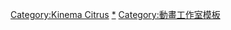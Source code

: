{{Navbox
|name = Kinema Citrus
|title = [[Kinema Citrus]]
|titlestyle = background:skyblue
|groupstyle = background:#d0e5f5
|bodyclass = hlist hlist-hyphen
|group1 = 電視動畫
|list1 = 
* [[鬍子小雞]]
* [[東京地震8.0]]
* [[CØDE:BREAKER 法外制裁者]]
* {{tsl|ja|おしりかじり虫|咬尾蟲}}
* [[YUYU式]]
* [[熱風海陸]]
* [[黑色子彈]]
* [[元氣囝仔]]
* [[請問您今天要來點兔子嗎？|請問您今天要來點兔子嗎??]]
* [[NORN9 命運九重奏|命運九重奏]]
* [[熊巫女|當女孩遇到熊]]
* [[灼熱的桌球娘]]
* [[來自深淵 (漫畫)|來自深淵]]
* [[少女☆歌劇 Revue Starlight]]
* [[盾之勇者成名錄]]
* [[搖滾少女|搖滾少女!! 活力棉花糖!!]]
* [[搖滾少女|搖滾少女!!STARS!!]]
* [[卡片戰鬥先導者|卡片戰鬥!! 先導者 overDress]]
* [[我的幸福婚約‎]]
|group2 = 劇場版動畫
|list2 = 
* [[交响诗篇|交響詩篇：口袋裏的彩虹]]
* {{tsl|ja|Under the Dog}}
|group3 = OVA動畫
|list3 = 
* [[.hack//Quantum]]
* [[英雄傳說VI 空之軌跡|英雄傳說 空之軌跡 THE ANIMATION]]
* {{tsl|ja|流れ星レンズ|愛戀流星鏡}}
* {{tsl|ja|まりもの花 〜最強武闘派小学生伝説〜|瑪麗莫之花 ～最強武鬥派小學生傳說～}}
|group4 = 網絡動畫
|list4 = [[武裝神姬|武裝神姬 Moon Angel]]
|group5 = 相關項目
|list5 = 
* [[BONES (動畫製作公司)|BONES]]
* [[KADOKAWA]]
* [[武士道 (公司)|武士道]]
}}<includeonly>
[[Category:Kinema Citrus]]
</includeonly><noinclude>
[[Category:Kinema Citrus|*]]
[[Category:動畫工作室模板]]
</noinclude>